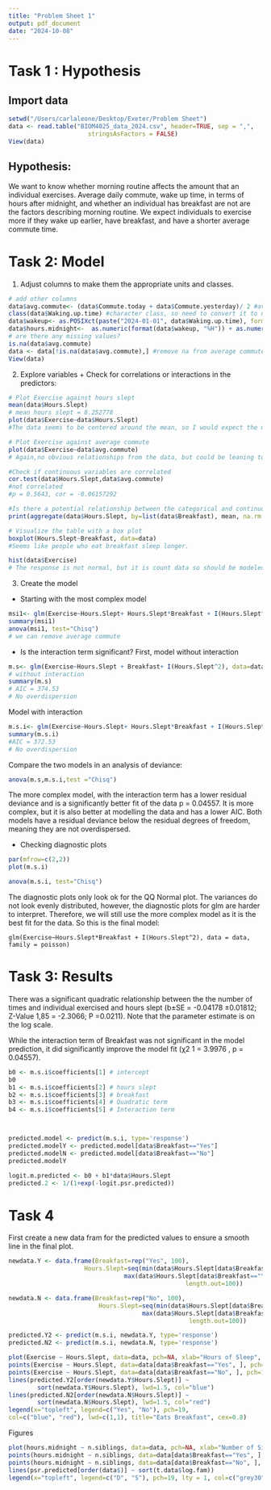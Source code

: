 ```yaml
---
title: "Problem Sheet 1"
output: pdf_document
date: "2024-10-08"
---
```

# Task 1 : Hypothesis
## Import data
```r
setwd("/Users/carlaleone/Desktop/Exeter/Problem Sheet")
data <- read.table("BIOM4025_data_2024.csv", header=TRUE, sep = ",", 
                      stringsAsFactors = FALSE)
View(data)
```

## Hypothesis:
We want to know whether morning routine affects the amount that an individual exercises. Average daily commute, wake up time, in terms of hours after midnight, and whether an individual has breakfast are not are the factors describing morning routine. 
We expect individuals to exercise more if they wake up earlier, have breakfast, and have a shorter average commute time. 


# Task 2: Model

1. Adjust columns to make them the appropriate units and classes.
```r
# add other columns
data$avg.commute<- (data$Commute.today + data$Commute.yesterday)/ 2 #average commute of individual
class(data$Waking.up.time) #character class, so need to convert it to numeric
data$wakeup<- as.POSIXct(paste("2024-01-01", data$Waking.up.time), format = "%Y-%m-%d %H:%M") #convert character to date and time format
data$hours.midnight<-  as.numeric(format(data$wakeup, "%H")) + as.numeric(format(data$wakeup, "%M")) / 60 #convert date and time to numeric
# are there any missing values?
is.na(data$avg.commute)
data <- data[!is.na(data$avg.commute),] #remove na from average commute column
View(data)
```


2. Explore variables + Check for correlations or interactions in the predictors:
```r
# Plot Exercise against hours slept
mean(data$Hours.Slept)
# mean hours slept = 8.252778
plot(data$Exercise~data$Hours.Slept)
#The data seems to be centered around the mean, so I would expect the model to have a curved line and peak at the mean.Therefore, I will consider adding a square term. 
```


```r
# Plot Exercise against average commute
plot(data$Exercise~data$avg.commute)
# Again,no obvious relationships from the data, but could be leaning towards a positive slope.
```


```r
#Check if continuous variables are correlated
cor.test(data$Hours.Slept,data$avg.commute) 
#not correlated
#p = 0.5643, cor = -0.06157292 
```


```r
#Is there a potential relationship between the categorical and continuous predictors?
print(aggregate(data$Hours.Slept, by=list(data$Breakfast), mean, na.rm =T))
```


```r
# Visualize the table with a box plot
boxplot(Hours.Slept~Breakfast, data=data)
#Seems like people who eat breakfast sleep longer.
```


```r
hist(data$Exercise)
# The response is not normal, but it is count data so should be modeled in a poisson distribution
```

3. Create the model

- Starting with the most complex model
```r
msi1<- glm(Exercise~Hours.Slept+ Hours.Slept*Breakfast + I(Hours.Slept^2) + avg.commute, data=data, family= poisson)
summary(msi1)
anova(msi1, test="Chisq")
# we can remove average commute
```

- Is the interaction term significant?
First, model without interaction
```r
m.s<- glm(Exercise~Hours.Slept + Breakfast+ I(Hours.Slept^2), data=data, family= poisson)
# without interaction
summary(m.s)
# AIC = 374.53
# No overdispersion
```

Model with interaction
```r
m.s.i<- glm(Exercise~Hours.Slept+ Hours.Slept*Breakfast + I(Hours.Slept^2), data=data, family= poisson)
summary(m.s.i)
#AIC = 372.53
# No overdispersion
```

Compare the two models in an analysis of deviance:
```r
anova(m.s,m.s.i,test ="Chisq")
```
The more complex model, with the interaction term has a lower residual deviance and is a significantly better fit of the data p = 0.04557. It is more complex, but it is also better at modelling the data and has a lower AIC. Both models have a residual deviance below the residual degrees of freedom, meaning they are not overdispersed. 

- Checking diagnostic plots
```r
par(mfrow=c(2,2))
plot(m.s.i)
```
```r
anova(m.s.i, test="Chisq")
```

The diagnostic plots only look ok for the QQ Normal plot. The variances do not look evenly distributed, however, the diagnostic plots for glm are harder to interpret. Therefore, we will still use the more complex model as it is the best fit for the data. So this is the final model:

`glm(Exercise~Hours.Slept*Breakfast + I(Hours.Slept^2), data = data, family = poisson)`



# Task 3: Results

There was a significant quadratic relationship between the the number of times and individual exercised and hours slept (b±SE = -0.04178 ±0.01812; Z-Value 1,85 = -2.3066; P =0.0211). Note that the parameter estimate is on the log scale.

While the interaction term of Breakfast was not significant in the model prediction, it did significantly improve the model fit (χ2 1 = 3.9976 , p = 0.04557).  


```r
b0 <- m.s.i$coefficients[1] # intercept
b0
b1 <- m.s.i$coefficients[2] # hours slept
b2 <- m.s.i$coefficients[3] # breakfast
b3 <- m.s.i$coefficients[4] # Quadratic term
b4 <- m.s.i$coefficients[5] # Interaction term



predicted.model <- predict(m.s.i, type='response') 
predicted.modelY <- predicted.model[data$Breakfast=="Yes"] 
predicted.modelN <- predicted.model[data$Breakfast=="No"]
predicted.modelY

logit.m.predicted <- b0 + b1*data$Hours.Slept
predicted.2 <- 1/(1+exp(-logit.psr.predicted))
```


# Task 4
First create a new data fram for the predicted values to ensure a smooth line in the final plot.
```r
newdata.Y <- data.frame(Breakfast=rep("Yes", 100),
                     Hours.Slept=seq(min(data$Hours.Slept[data$Breakfast=="Yes"]),
                                max(data$Hours.Slept[data$Breakfast=="Yes"]),
                                                 length.out=100))

newdata.N <- data.frame(Breakfast=rep("No", 100),
                         Hours.Slept=seq(min(data$Hours.Slept[data$Breakfast=="No"]),
                                     max(data$Hours.Slept[data$Breakfast=="No"]),
                                                  length.out=100))

predicted.Y2 <- predict(m.s.i, newdata.Y, type='response')
predicted.N2 <- predict(m.s.i, newdata.N, type='response')
```

```r
plot(Exercise ~ Hours.Slept, data=data, pch=NA, xlab="Hours of Sleep", ylab="Exercise")
points(Exercise ~ Hours.Slept, data=data[data$Breakfast=="Yes", ], pch=19, col="blue") 
points(Exercise ~ Hours.Slept, data=data[data$Breakfast=="No", ], pch=19, col="red")
lines(predicted.Y2[order(newdata.Y$Hours.Slept)] ~
        sort(newdata.Y$Hours.Slept), lwd=1.5, col="blue")
lines(predicted.N2[order(newdata.N$Hours.Slept)] ~
        sort(newdata.N$Hours.Slept), lwd=1.5, col="red")
legend(x="topleft", legend=c("Yes", "No"), pch=19,
col=c("blue", "red"), lwd=c(1,1), title="Eats Breakfast", cex=0.8)
```

Figures
```r
plot(hours.midnight ~ n.siblings, data=data, pch=NA, xlab="Number of Siblings", ylab="Hours after midnight")
points(hours.midnight ~ n.siblings, data=data[data$Breakfast=="Yes", ], pch=19, col="grey70") 
points(hours.midnight ~ n.siblings, data=data[data$Breakfast=="No", ], pch=19, col="grey30")
lines(psr.predicted[order(data$)] ~ sort(t.data$log.fam))
legend(x="topleft", legend=c("D", "S"), pch=19, lty = 1, col=c("grey30", "grey70"), title="social status", cex=0.7)
```

